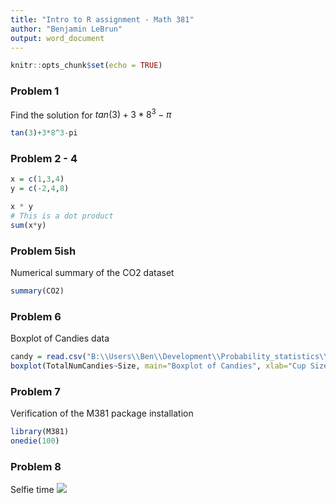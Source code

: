 ```yaml
---
title: "Intro to R assignment - Math 381"
author: "Benjamin LeBrun"
output: word_document
---
```


```r
knitr::opts_chunk$set(echo = TRUE)
```
### Problem 1
Find the solution for $tan(3) + 3 * 8^3 - \pi$

```r
tan(3)+3*8^3-pi
```
### Problem 2 - 4
```r
x = c(1,3,4)
y = c(-2,4,8)

x * y
# This is a dot product
sum(x*y)
```
### Problem 5ish
Numerical summary of the CO2 dataset
```r
summary(CO2)
```

### Problem 6
Boxplot of Candies data
```r
candy = read.csv("B:\\Users\\Ben\\Development\\Probability_statistics\\0-verification_assignment\\candy.csv")
boxplot(TotalNumCandies~Size, main="Boxplot of Candies", xlab="Cup Size", ylab="Candies", data=candy)
```

### Problem 7
Verification of the M381 package installation

```r
library(M381)
onedie(100)
```

### Problem 8
Selfie time
![](.\cool_dude_selfie.jpg)